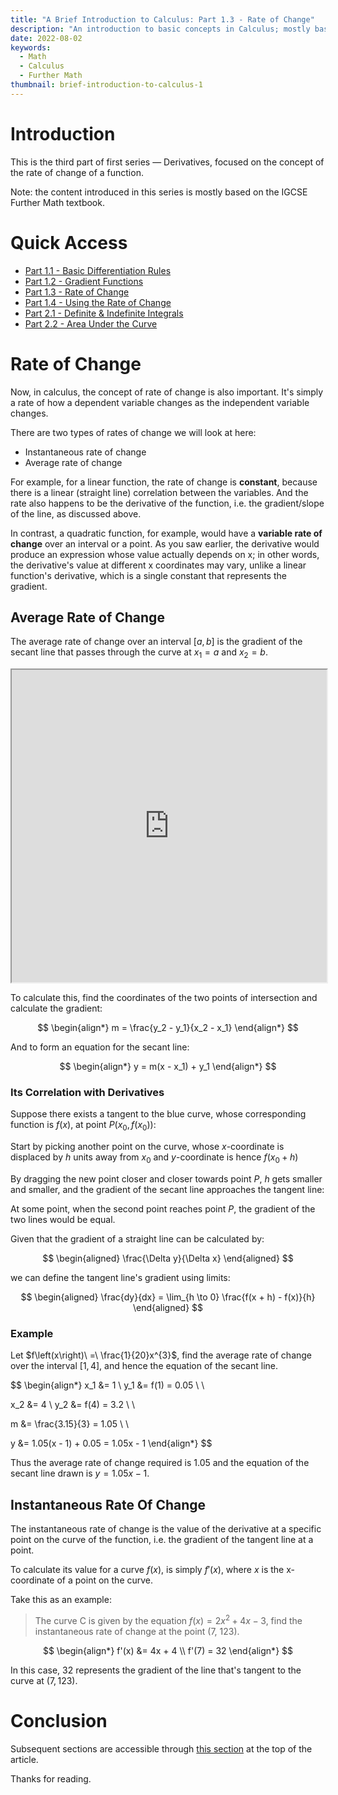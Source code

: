 ```yaml
---
title: "A Brief Introduction to Calculus: Part 1.3 - Rate of Change"
description: "An introduction to basic concepts in Calculus; mostly based on the IGCSE Further Math textbook."
date: 2022-08-02
keywords:
  - Math
  - Calculus
  - Further Math
thumbnail: brief-introduction-to-calculus-1
---
```


# Introduction

This is the third part of first series — Derivatives, focused on the concept of the rate of change of a function.

Note: the content introduced in this series is mostly based on the IGCSE Further Math textbook.

# Quick Access

- [Part 1.1 - Basic Differentiation Rules](/blog/math-and-science/brief-introduction-to-calculus-1.1)
- [Part 1.2 - Gradient Functions](/blog/math-and-science/brief-introduction-to-calculus-1.2)
- [Part 1.3 - Rate of Change](/blog/math-and-science/brief-introduction-to-calculus-1.3)
- [Part 1.4 - Using the Rate of Change](/blog/math-and-science/brief-introduction-to-calculus-1.4)
- [Part 2.1 - Definite & Indefinite Integrals](/blog/math-and-science/brief-introduction-to-calculus-2.1)
- [Part 2.2 - Area Under the Curve](/blog/math-and-science/brief-introduction-to-calculus-2.2)

# Rate of Change

Now, in calculus, the concept of rate of change is also important. It's simply a rate of how a dependent variable changes as the independent variable changes.

There are two types of rates of change we will look at here:

- Instantaneous rate of change
- Average rate of change

For example, for a linear function, the rate of change is **constant**, because there is a linear (straight line) correlation between the variables. And the rate also happens to be the derivative of the function, i.e. the gradient/slope of the line, as discussed above.

In contrast, a quadratic function, for example, would have a **variable rate of change** over an interval or a point. As you saw earlier, the derivative would produce an expression whose value actually depends on x; in other words, the derivative's value at different x coordinates may vary, unlike a linear function's derivative, which is a single constant that represents the gradient.

## Average Rate of Change

The average rate of change over an interval $[a, b]$ is the gradient of the secant line that passes through the curve at $x_1 = a$ and $x_2 = b$.

<iframe
  src="https://www.desmos.com/calculator/mpygaspgsp?embed"
  width="100%"
  height="500"
></iframe>

To calculate this, find the coordinates of the two points of intersection and calculate the gradient:

$$
\begin{align*}
m = \frac{y_2 - y_1}{x_2 - x_1}
\end{align*}
$$

And to form an equation for the secant line:

$$
\begin{align*}
y = m(x - x_1) + y_1
\end{align*}
$$

### Its Correlation with Derivatives

Suppose there exists a tangent to the blue curve, whose corresponding function is $f(x)$, at point $P(x_0, f(x_0))$:

<SizedImage
  alt=""
  src="https://raw.githubusercontent.com/timthedev07/my-website/dev/assets/derivlim2.png"
  width="654"
  height="504"
/>

Start by picking another point on the curve, whose $x$-coordinate is displaced by $h$ units away from $x_0$ and $y$-coordinate is hence $f(x_0 + h)$

<SizedImage
  alt=""
  src="https://raw.githubusercontent.com/timthedev07/my-website/dev/assets/derivlim0.png"
  width="746"
  height="528"
/>

By dragging the new point closer and closer towards point $P$, $h$ gets smaller and smaller, and the gradient of the secant line approaches the tangent line:

<SizedImage
  alt=""
  src="https://raw.githubusercontent.com/timthedev07/my-website/dev/assets/derivlim1.gif"
  width="600"
  height="462"
/>

At some point, when the second point reaches point $P$, the gradient of the two lines would be equal.

Given that the gradient of a straight line can be calculated by:

$$
\begin{aligned}
\frac{\Delta y}{\Delta x}
\end{aligned}
$$

we can define the tangent line's gradient using limits:

$$
\begin{aligned}
\frac{dy}{dx} = \lim_{h \to 0} \frac{f(x + h) - f(x)}{h}
\end{aligned}
$$

### Example

Let $f\left(x\right)\ =\ \frac{1}{20}x^{3}$, find the average rate of change over the interval $[1, 4]$, and hence the equation of the secant line.

$$
\begin{align*}
x_1 &= 1 \\
y_1 &= f(1) = 0.05 \\ \\

x_2 &= 4 \\
y_2 &= f(4) = 3.2 \\ \\

m &= \frac{3.15}{3} = 1.05 \\ \\

y &= 1.05(x - 1) + 0.05 = 1.05x - 1
\end{align*}
$$

Thus the average rate of change required is $1.05$ and the equation of the secant line drawn is $y = 1.05x - 1$.

## Instantaneous Rate Of Change

The instantaneous rate of change is the value of the derivative at a specific point on the curve of the function, i.e. the gradient of the tangent line at a point.

To calculate its value for a curve $f(x)$, is simply $f'(x)$, where $x$ is the x-coordinate of a point on the curve.

Take this as an example:

> The curve C is given by the equation $f(x) = 2x^2+4x-3$, find the instantaneous rate of change at the point (7, 123).

$$
\begin{align*}
f'(x) &= 4x + 4 \\
f'(7) = 32
\end{align*}
$$

In this case, $32$ represents the gradient of the line that's tangent to the curve at $(7, 123)$.

# Conclusion

Subsequent sections are accessible through [this section](#~Quick%20Access) at the top of the article.

Thanks for reading.

